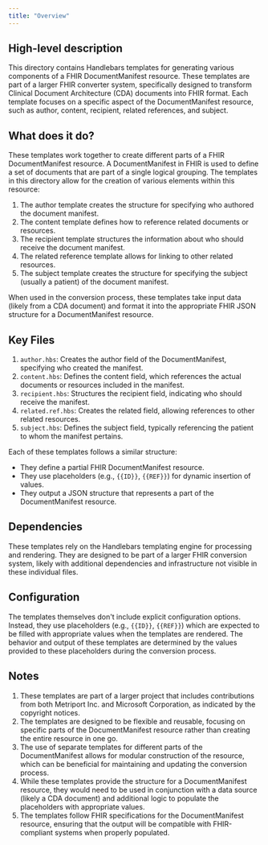 ```yaml
---
title: "Overview"
---
```


## High-level description
This directory contains Handlebars templates for generating various components of a FHIR DocumentManifest resource. These templates are part of a larger FHIR converter system, specifically designed to transform Clinical Document Architecture (CDA) documents into FHIR format. Each template focuses on a specific aspect of the DocumentManifest resource, such as author, content, recipient, related references, and subject.

## What does it do?
These templates work together to create different parts of a FHIR DocumentManifest resource. A DocumentManifest in FHIR is used to define a set of documents that are part of a single logical grouping. The templates in this directory allow for the creation of various elements within this resource:

1. The author template creates the structure for specifying who authored the document manifest.
2. The content template defines how to reference related documents or resources.
3. The recipient template structures the information about who should receive the document manifest.
4. The related reference template allows for linking to other related resources.
5. The subject template creates the structure for specifying the subject (usually a patient) of the document manifest.

When used in the conversion process, these templates take input data (likely from a CDA document) and format it into the appropriate FHIR JSON structure for a DocumentManifest resource.

## Key Files
1. `author.hbs`: Creates the author field of the DocumentManifest, specifying who created the manifest.
2. `content.hbs`: Defines the content field, which references the actual documents or resources included in the manifest.
3. `recipient.hbs`: Structures the recipient field, indicating who should receive the manifest.
4. `related.ref.hbs`: Creates the related field, allowing references to other related resources.
5. `subject.hbs`: Defines the subject field, typically referencing the patient to whom the manifest pertains.

Each of these templates follows a similar structure:
- They define a partial FHIR DocumentManifest resource.
- They use placeholders (e.g., `{{ID}}`, `{{REF}}`) for dynamic insertion of values.
- They output a JSON structure that represents a part of the DocumentManifest resource.

## Dependencies
These templates rely on the Handlebars templating engine for processing and rendering. They are designed to be part of a larger FHIR conversion system, likely with additional dependencies and infrastructure not visible in these individual files.

## Configuration
The templates themselves don't include explicit configuration options. Instead, they use placeholders (e.g., `{{ID}}`, `{{REF}}`) which are expected to be filled with appropriate values when the templates are rendered. The behavior and output of these templates are determined by the values provided to these placeholders during the conversion process.

## Notes
1. These templates are part of a larger project that includes contributions from both Metriport Inc. and Microsoft Corporation, as indicated by the copyright notices.
2. The templates are designed to be flexible and reusable, focusing on specific parts of the DocumentManifest resource rather than creating the entire resource in one go.
3. The use of separate templates for different parts of the DocumentManifest allows for modular construction of the resource, which can be beneficial for maintaining and updating the conversion process.
4. While these templates provide the structure for a DocumentManifest resource, they would need to be used in conjunction with a data source (likely a CDA document) and additional logic to populate the placeholders with appropriate values.
5. The templates follow FHIR specifications for the DocumentManifest resource, ensuring that the output will be compatible with FHIR-compliant systems when properly populated.